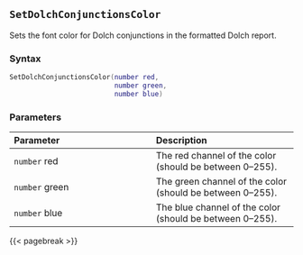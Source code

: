 ## `SetDolchConjunctionsColor`

Sets the font color for Dolch conjunctions in the formatted Dolch report.

### Syntax {-}

``` .lua
SetDolchConjunctionsColor(number red,
                          number green,
                          number blue)
```

### Parameters {-}

**Parameter** | **Description**
| :-- | :-- |
| `number` red | The red channel of the color (should be between 0--255). |
| `number` green | The green channel of the color (should be between 0--255). |
| `number` blue | The blue channel of the color (should be between 0--255). |

{{< pagebreak >}}